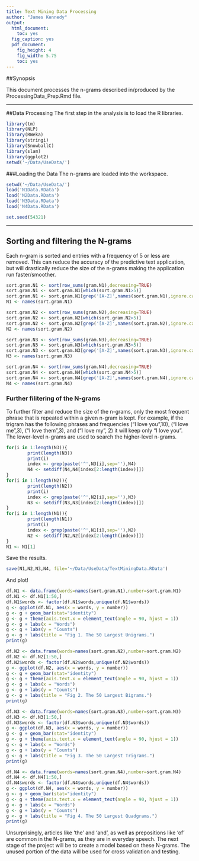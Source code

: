 ```yaml
---
title: Text Mining Data Processing
author: "James Kennedy"
output:
  html_document:
    toc: yes
  fig_caption: yes
  pdf_document:
    fig_height: 4
    fig_width: 5.75
    toc: yes
---
```

##Synopsis

This document processes the n-grams described in/produced by the ProcessingData_Prep.Rmd file. 

----

##Data Processing
The first step in the analysis is to load the R libraries.
```r
library(tm)
library(NLP)
library(RWeka)
library(stringi)
library(SnowballC)
library(slam)
library(ggplot2)
setwd('~/Data/UseData/')
```

###Loading the Data
The n-grams are loaded into the workspace.

```r
setwd('~/Data/UseData/')
load('N1Data.RData')
load('N2Data.RData')
load('N3Data.RData')
load('N4Data.RData')

```


```r
set.seed(54321)
```

--- 

## Sorting and filtering the N-grams
Each n-gram is sorted and entries with a frequency of 5 or less are removed.  This can reduce the accuracy of the predictive text application, but will drastically reduce the size of the n-grams making the application run faster/smoother.

```r
sort.gram.N1 <- sort(row_sums(gram.N1),decreasing=TRUE)
sort.gram.N1 <- sort.gram.N1[which(sort.gram.N1>5)]
sort.gram.N1 <- sort.gram.N1[grep('[A-Z]',names(sort.gram.N1),ignore.case = TRUE)]
N1 <- names(sort.gram.N1)

sort.gram.N2 <- sort(row_sums(gram.N2),decreasing=TRUE)
sort.gram.N2 <- sort.gram.N2[which(sort.gram.N2>5)]
sort.gram.N2 <- sort.gram.N2[grep('[A-Z]',names(sort.gram.N2),ignore.case = TRUE)]
N2 <- names(sort.gram.N2)

sort.gram.N3 <- sort(row_sums(gram.N3),decreasing=TRUE)
sort.gram.N3 <- sort.gram.N3[which(sort.gram.N3>5)]
sort.gram.N3 <- sort.gram.N3[grep('[A-Z]',names(sort.gram.N3),ignore.case = TRUE)]
N3 <- names(sort.gram.N3)

sort.gram.N4 <- sort(row_sums(gram.N4),decreasing=TRUE)
sort.gram.N4 <- sort.gram.N4[which(sort.gram.N4>5)]
sort.gram.N4 <- sort.gram.N4[grep('[A-Z]',names(sort.gram.N4),ignore.case = TRUE)]
N4 <- names(sort.gram.N4)
```

### Further filitering of the N-grams

To further filter and reduce the size of the n-grams, only the most frequent phrase that is repeated within a given n-gram is kept. For example, if the trigram has the following phrases and frequencies ("I love you",10), ("I love me",3), ("I love them",3), and ("I love my", 2) it will keep only "I love you".  The lower-level n-grams are used to search the higher-level n-grams.

```r
for(i in 1:length(N3)){
        print(length(N3))
        print(i)
        index <- grep(paste('^',N3[i],sep=''),N4)
        N4 <- setdiff(N4,N4[index[2:length(index)]])
}
for(i in 1:length(N2)){
        print(length(N2))
        print(i)
        index <- grep(paste('^',N2[i],sep=''),N3)
        N3 <- setdiff(N3,N3[index[2:length(index)]])
}
for(i in 1:length(N1)){
        print(length(N1))
        print(i)
        index <- grep(paste('^',N1[i],sep=''),N2)
        N2 <- setdiff(N2,N2[index[2:length(index)]])
}
N1 <- N1[1]
```

Save the results.

```r
save(N1,N2,N3,N4, file='~/Data/UseData/TextMiningData.RData')
```

And plot!
```r
df.N1 <- data.frame(words=names(sort.gram.N1),number=sort.gram.N1)
df.N1 <- df.N1[1:50,]
df.N1$words <- factor(df.N1$words,unique(df.N1$words))
g <- ggplot(df.N1, aes(x = words, y = number))
g <- g + geom_bar(stat="identity")
g <- g + theme(axis.text.x = element_text(angle = 90, hjust = 1))
g <- g + labs(x = "Words")
g <- g + labs(y = "Counts")
g <- g + labs(title = "Fig 1. The 50 Largest Unigrams.")
print(g)
```

```r
df.N2 <- data.frame(words=names(sort.gram.N2),number=sort.gram.N2)
df.N2 <- df.N2[1:50,]
df.N2$words <- factor(df.N2$words,unique(df.N2$words))
g <- ggplot(df.N2, aes(x = words, y = number))
g <- g + geom_bar(stat="identity")
g <- g + theme(axis.text.x = element_text(angle = 90, hjust = 1))
g <- g + labs(x = "Words")
g <- g + labs(y = "Counts")
g <- g + labs(title = "Fig 2. The 50 Largest Bigrams.")
print(g)
```

```r
df.N3 <- data.frame(words=names(sort.gram.N3),number=sort.gram.N3)
df.N3 <- df.N3[1:50,]
df.N3$words <- factor(df.N3$words,unique(df.N3$words))
g <- ggplot(df.N3, aes(x = words, y = number))
g <- g + geom_bar(stat="identity")
g <- g + theme(axis.text.x = element_text(angle = 90, hjust = 1))
g <- g + labs(x = "Words")
g <- g + labs(y = "Counts")
g <- g + labs(title = "Fig 3. The 50 Largest Trigrams.")
print(g)
```

```r
df.N4 <- data.frame(words=names(sort.gram.N4),number=sort.gram.N4)
df.N4 <- df.N4[1:50,]
df.N4$words <- factor(df.N4$words,unique(df.N4$words))
g <- ggplot(df.N4, aes(x = words, y = number))
g <- g + geom_bar(stat="identity")
g <- g + theme(axis.text.x = element_text(angle = 90, hjust = 1))
g <- g + labs(x = "Words")
g <- g + labs(y = "Counts")
g <- g + labs(title = "Fig 4. The 50 Largest Quadgrams.")
print(g)
```


Unsurprisingly, articles like 'the' and 'and', as well as prepositions like 'of' are common in the N-grams, as they are in everyday speech. The next stage of the project will be to create a model based on these N-grams. The unused portion of the data will be used for cross validation and testing.
